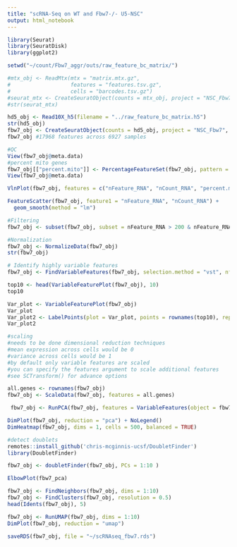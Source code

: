 ```yaml
---
title: "scRNA-Seq on WT and Fbw7-/- U5-NSC"
output: html_notebook
---
```




```r
library(Seurat)
library(SeuratDisk)
library(ggplot2)

setwd("~/count/Fbw7_aggr/outs/raw_feature_bc_matrix/")

```

```r
#mtx_obj <- ReadMtx(mtx = "matrix.mtx.gz",
#                   features = "features.tsv.gz",
#                   cells = "barcodes.tsv.gz")
#seurat_mtx <- CreateSeuratObject(counts = mtx_obj, project = "NSC_Fbw7", min.cells = 3, min.features = 200)
#str(seurat_mtx)
```

```r
hd5_obj <- Read10X_h5(filename = "../raw_feature_bc_matrix.h5")
str(hd5_obj)
fbw7_obj <- CreateSeuratObject(counts = hd5_obj, project = "NSC_Fbw7", min.cells = 3, min.features = 200)
fbw7_obj #17968 features across 6927 samples

```


```r
#QC
View(fbw7_obj@meta.data)
#percent mito genes
fbw7_obj[["percent.mito"]] <- PercentageFeatureSet(fbw7_obj, pattern = "^MT-")
View(fbw7_obj@meta.data)

VlnPlot(fbw7_obj, features = c("nFeature_RNA", "nCount_RNA", "percent.mito"), ncol = 3)


```


```r
FeatureScatter(fbw7_obj, feature1 = "nFeature_RNA", "nCount_RNA") +
  geom_smooth(method = "lm")
```

```r
#Filtering
fbw7_obj <- subset(fbw7_obj, subset = nFeature_RNA > 200 & nFeature_RNA < 6000 & percent.mito < 5)
```

```r
#Normalization
fbw7_obj <- NormalizeData(fbw7_obj)
str(fbw7_obj)
```

```r
# Identify highly variable features
fbw7_obj <- FindVariableFeatures(fbw7_obj, selection.method = "vst", nfeatures = 2000)

top10 <- head(VariableFeaturePlot(fbw7_obj), 10)
top10

Var_plot <- VariableFeaturePlot(fbw7_obj)
Var_plot
Var_plot2 <- LabelPoints(plot = Var_plot, points = rownames(top10), repel = TRUE)
Var_plot2
```

```r
#scaling 
#needs to be done dimensional reduction techniques
#mean expression across cells would be 0
#variance across cells would be 1 
#by default only variable features are scaled
#you can specify the features argument to scale additional features
#see SCTransform() for advance options

all.genes <- rownames(fbw7_obj)
fbw7_obj <- ScaleData(fbw7_obj, features = all.genes)


```


```r
 fbw7_obj <- RunPCA(fbw7_obj, features = VariableFeatures(object = fbw7_obj))

DimPlot(fbw7_obj, reduction = "pca") + NoLegend()
DimHeatmap(fbw7_obj, dims = 1, cells = 500, balanced = TRUE)
```

```r
#detect doublets
remotes::install_github('chris-mcginnis-ucsf/DoubletFinder')
library(DoubletFinder)

fbw7_obj <- doubletFinder(fbw7_obj, PCs = 1:10 )
```


```r
ElbowPlot(fbw7_pca)
```


```r
fbw7_obj <- FindNeighbors(fbw7_obj, dims = 1:10)
fbw7_obj <- FindClusters(fbw7_obj, resolution = 0.5)
head(Idents(fbw7_obj), 5)
```
```r
fbw7_obj <- RunUMAP(fbw7_obj, dims = 1:10)
DimPlot(fbw7_obj, reduction = "umap")

saveRDS(fbw7_obj, file = "~/scRNAseq_fbw7.rds")
```

